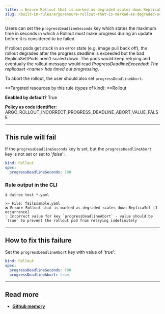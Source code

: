 ```yaml
---
title: ☑️ Ensure Rollout that is marked as degraded scales down ReplicaSet
slug: /built-in-rules/argo/ensure-rollout-that-is-marked-as-degraded-scales-down-replicaset
---
```


Users can set the `progressDeadlineSeconds` key which states the maximum time in seconds in which a Rollout must make progress during an update before it is considered to be failed.

If rollout pods get stuck in an error state (e.g. image pull back off), the rollout degrades after the progress deadline is exceeded but the bad ReplicaSet/Pods aren't scaled down. The pods would keep retrying and eventually the rollout message would read _ProgressDeadlineExceeded: The replicaset <name\> has timed out progressing_.

To abort the rollout, the user should also set `progressDeadlineAbort`.

**Targeted resources by this rule (types of kind): **Rollout

**Enabled by default?** True

**Policy as code identifier:** ARGO_ROLLOUT_INCORRECT_PROGRESS_DEADLINE_ABORT_VALUE_FALSE

---

## This rule will fail

If the `progressDeadlineSeconds` key is set, but the `progressDeadlineAbort` key is not set or set to '_false_':

```yaml
kind: Rollout
spec:
  progressDeadlineSeconds: 700
```

### Rule output in the CLI

```none
$ datree test *.yaml

>> File: failExample.yaml
❌ Ensure Rollout that is marked as degraded scales down ReplicaSet [1 occurrence]
💡 Incorrect value for key `progressDeadlineAbort` - value should be `true` to prevent the rollout pod from retrying indefinitely
```

---

## How to fix this failure

Set the `progressDeadlineAbort` key with value of '_true_':

```yaml
kind: Rollout
spec:
  progressDeadlineSeconds: 700
  progressDeadlineAbort: true
```

---

## Read more

- [**Github memory**](https://githubmemory.com/repo/argoproj/argo-rollouts/issues/1593)
